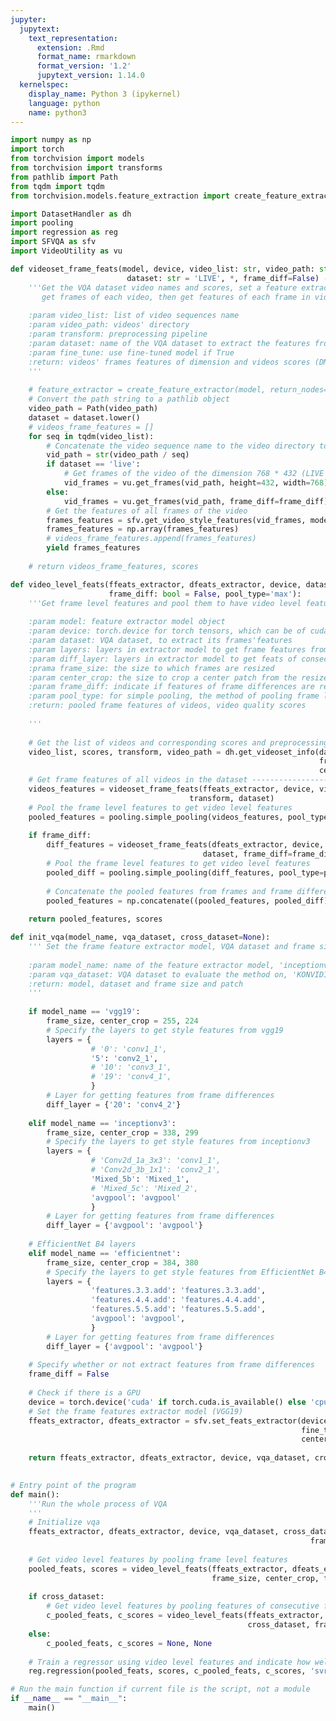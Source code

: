 ```yaml
---
jupyter:
  jupytext:
    text_representation:
      extension: .Rmd
      format_name: rmarkdown
      format_version: '1.2'
      jupytext_version: 1.14.0
  kernelspec:
    display_name: Python 3 (ipykernel)
    language: python
    name: python3
---
```


```python
import numpy as np
import torch
from torchvision import models
from torchvision import transforms
from pathlib import Path
from tqdm import tqdm
from torchvision.models.feature_extraction import create_feature_extractor

import DatasetHandler as dh
import pooling
import regression as reg
import SFVQA as sfv
import VideoUtility as vu
```

```python
def videoset_frame_feats(model, device, video_list: str, video_path: str, transform, 
                          dataset: str = 'LIVE', *, frame_diff=False) -> list:
    '''Get the VQA dataset video names and scores, set a feature extractor model,
       get frames of each video, then get features of each frame in videos
       
    :param video_list: list of video sequences name
    :param video_path: videos' directory
    :param transform: preprocessing pipeline
    :param dataset: name of the VQA dataset to extract the features from
    :param fine_tune: use fine-tuned model if True
    :return: videos' frames features of dimension and videos scores (DMOS)
    '''
    
    # feature_extractor = create_feature_extractor(model, return_nodes=['6.7.add'])
    # Convert the path string to a pathlib object
    video_path = Path(video_path)
    dataset = dataset.lower()
    # videos_frame_features = []
    for seq in tqdm(video_list):
        # Concatenate the video sequence name to the video directory to get the full video path
        vid_path = str(video_path / seq)
        if dataset == 'live':
            # Get frames of the video of the dimension 768 * 432 (LIVE VQA videos)
            vid_frames = vu.get_frames(vid_path, height=432, width=768)
        else:
            vid_frames = vu.get_frames(vid_path, frame_diff=frame_diff)
        # Get the features of all frames of the video
        frames_features = sfv.get_video_style_features(vid_frames, model, device, transform)
        frames_features = np.array(frames_features)
        # videos_frame_features.append(frames_features)
        yield frames_features
    
    # return videos_frame_features, scores
```

```python
def video_level_feats(ffeats_extractor, dfeats_extractor, device, dataset, frame_size, center_crop,
                      frame_diff: bool = False, pool_type='max'):
    '''Get frame level features and pool them to have video level features (representation)
    
    :param model: feature extractor model object
    :param device: torch.device for torch tensors, which can be of cuda or cpu type
    :param dataset: VQA dataset, to extract its frames'features
    :param layers: layers in extractor model to get frame features from
    :param diff_layer: layers in extractor model to get feats of consecutive frames' differences from
    :prama frame_size: the size to which frames are resized
    :param center_crop: the size to crop a center patch from the resized frame
    :param frame_diff: indicate if features of frame differences are required
    :param pool_type: for simple pooling, the method of pooling frame level feats of a video
    :return: pooled frame features of videos, video quality scores 
    
    '''
    
    # Get the list of videos and corresponding scores and preprocessing module of cross dataset
    video_list, scores, transform, video_path = dh.get_videoset_info(dataset=dataset,
                                                                     frame_size=frame_size,
                                                                     center_crop=center_crop)
    # Get frame features of all videos in the dataset --------------------------------------*
    videos_features = videoset_frame_feats(ffeats_extractor, device, video_list, video_path, 
                                        transform, dataset)
    # Pool the frame level features to get video level features
    pooled_features = pooling.simple_pooling(videos_features, pool_type=pool_type)
    
    if frame_diff:
        diff_features = videoset_frame_feats(dfeats_extractor, device, video_list, video_path, transform,
                                           dataset, frame_diff=frame_diff)
        # Pool the frame level features to get video level features
        pooled_diff = pooling.simple_pooling(diff_features, pool_type=pool_type)
        
        # Concatenate the pooled features from frames and frame differences
        pooled_features = np.concatenate((pooled_features, pooled_diff), axis=1)
    
    return pooled_features, scores
```

```python
def init_vqa(model_name, vqa_dataset, cross_dataset=None):
    ''' Set the frame feature extractor model, VQA dataset and frame size
    
    :param model_name: name of the feature extractor model, 'inceptionv3', 'vgg19':
    :param vqa_dataset: VQA dataset to evaluate the method on, 'KONVID1K' , 'LIVE'
    :return: model, dataset and frame size and patch
    '''
    
    if model_name == 'vgg19':
        frame_size, center_crop = 255, 224
        # Specify the layers to get style features from vgg19
        layers = {
                  # '0': 'conv1_1',
                  '5': 'conv2_1', 
                  # '10': 'conv3_1', 
                  # '19': 'conv4_1',
                  }
        # Layer for getting features from frame differences
        diff_layer = {'20': 'conv4_2'}
        
    elif model_name == 'inceptionv3':
        frame_size, center_crop = 338, 299
        # Specify the layers to get style features from inceptionv3
        layers = {
                  # 'Conv2d_1a_3x3': 'conv1_1',
                  # 'Conv2d_3b_1x1': 'conv2_1', 
                  'Mixed_5b': 'Mixed_1', 
                  # 'Mixed_5c': 'Mixed_2',
                  'avgpool': 'avgpool'
                  }
        # Layer for getting features from frame differences
        diff_layer = {'avgpool': 'avgpool'}
    
    # EfficientNet B4 layers
    elif model_name == 'efficientnet':
        frame_size, center_crop = 384, 380
        # Specify the layers to get style features from EfficientNet B4
        layers = {
                  'features.3.3.add': 'features.3.3.add',
                  'features.4.4.add': 'features.4.4.add',  
                  'features.5.5.add': 'features.5.5.add',
                  'avgpool': 'avgpool',
                  }
        # Layer for getting features from frame differences
        diff_layer = {'avgpool': 'avgpool'}        
    
    # Specify whether or not extract features from frame differences
    frame_diff = False
    
    # Check if there is a GPU
    device = torch.device('cuda' if torch.cuda.is_available() else 'cpu')
    # Set the frame features extractor model (VGG19)
    ffeats_extractor, dfeats_extractor = sfv.set_feats_extractor(device, model_name, layers, diff_layer,
                                                                 fine_tune=False, frame_size=frame_size,
                                                                 center_crop=center_crop)
                
    return ffeats_extractor, dfeats_extractor, device, vqa_dataset, cross_dataset, frame_size,\
                                                                        center_crop, frame_diff    
```

```python
# Entry point of the program
def main():
    '''Run the whole process of VQA
    '''
    # Initialize vqa
    ffeats_extractor, dfeats_extractor, device, vqa_dataset, cross_dataset, frame_size, center_crop,\
                                                                   frame_diff = init_vqa('efficientnet', 
                                                                                         'konvid1k')
    # Get video level features by pooling frame level features
    pooled_feats, scores = video_level_feats(ffeats_extractor, dfeats_extractor, device, vqa_dataset,
                                             frame_size, center_crop, frame_diff)
    
    if cross_dataset:
        # Get video level features by pooling features of consecutive frames' differences
        c_pooled_feats, c_scores = video_level_feats(ffeats_extractor, dfeats_extractor, device,
                                                     cross_dataset, frame_size, center_crop, frame_diff)
    else:
        c_pooled_feats, c_scores = None, None
        
    # Train a regressor using video level features and indicate how well it predicts the scores
    reg.regression(pooled_feats, scores, c_pooled_feats, c_scores, 'svr', vqa_dataset)               
```

```python
# Run the main function if current file is the script, not a module
if __name__ == "__main__":
    main()
```

```python

```

```python

```

```python

```

```python

```

```python

```
